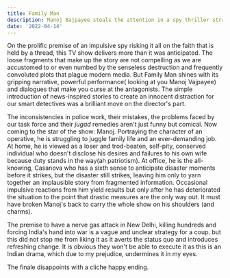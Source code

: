 ```yaml
---
title: Family Man
description: Manoj Bajpayee steals the attention in a spy thriller straight from the 2010s
date: '2022-04-14'
---
```


On the prolific premise of an impulsive spy risking it all on the faith that is held by a thread, this TV show delivers more than it was anticipated. The loose fragments that make up the story are not compelling as we are accustomed to or even numbed by the senseless destruction and frequently convoluted plots that plague modern media. But Family Man shines with its gripping narrative, powerful performance( looking at you Manoj Vajpayee) and dialogues that make you curse at the antagonists. The simple introduction of news-inspired stories to create an innocent distraction for our smart detectives was a brilliant move on the director's part.

The inconsistencies in police work, their mistakes, the problems faced by our task force and their _jugad_ remedies aren't just funny but comical. Now coming to the star of the show: Manoj. Portraying the character of an operative, he is struggling to juggle family life and an ever-demanding job. At home, he is viewed as a loser and trod-beaten, self-pity, conserved individual who doesn't disclose his desires and failures to his own wife because duty stands in the way(ah patriotism). At office, he is the all-knowing, Casanova who has a sixth sense to anticipate disaster moments before it strikes, but the disaster still strikes, leaving him only to yarn together an implausible story from fragmented information. Occasional impulsive reactions from him yield results but only after he has deteriorated the situation to the point that drastic measures are the only way out. It must have broken Manoj's back to carry the whole show on his shoulders (and charms).

The premise to have a nerve gas attack in New Delhi, killing hundreds and forcing India's hand into war is a vague and unclear strategy for a coup. but this did not stop me from liking it as it averts the status quo and introduces refreshing change. It is obvious they won't be able to execute it as this is an Indian drama, which due to my prejudice, undermines it in my eyes.

The finale disappoints with a cliche happy ending.
